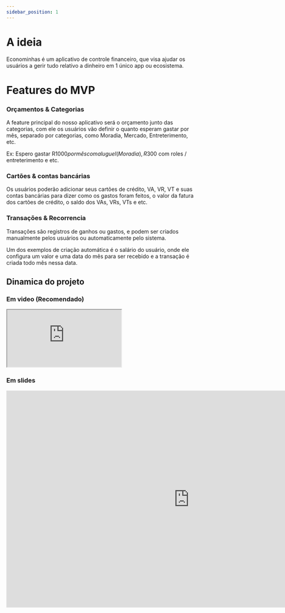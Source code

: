 ```yaml
---
sidebar_position: 1
---
```


# A ideia

Econominhas é um aplicativo de controle financeiro, que visa ajudar os usuários a gerir tudo relativo a dinheiro em 1 único app ou ecosistema.

# Features do MVP

### Orçamentos & Categorias

A feature principal do nosso aplicativo será o orçamento junto das categorias, com ele os usuários vão definir o quanto esperam gastar por mês, separado por categorias, como Moradia, Mercado, Entreterimento, etc.

Ex: Espero gastar R$1000 por mês com aluguel (Moradia), R$300 com roles / entreterimento e etc.

### Cartões & contas bancárias

Os usuários poderão adicionar seus cartões de crédito, VA, VR, VT e suas contas bancárias para dizer como os gastos foram feitos, o valor da fatura dos cartões de crédito, o saldo dos VAs, VRs, VTs e etc.

### Transações & Recorrencia

Transações são registros de ganhos ou gastos, e podem ser criados manualmente pelos usuários ou automaticamente pelo sistema.

Um dos exemplos de criação automática é o salário do usuário, onde ele configura um valor e uma data do mês para ser recebido e a transação é criada todo mês nessa data.

## Dinamica do projeto

### Em video (Recomendado)

<iframe
  style={{
    "aspect-ratio": "16/9",
    width: "100%",
  }}
  src="https://drive.google.com/file/d/1cggCIyUXXqsaNJAEcQxpAxvggmja10cX/preview"
  allow="autoplay"
></iframe>

### Em slides

<iframe
  src="https://docs.google.com/presentation/d/e/2PACX-1vQmZ6PXxq1OiOY1xeAvw81JdyQfFXS2ZrJ1flmXyrcxuLExyoRRSdeEQKIyijYnfhfGx4CyxtPkMIeE/embed?start=false&loop=false&delayms=10000"
  frameborder="0"
  width="960"
  height="569"
  allowfullscreen="true"
  mozallowfullscreen="true"
  webkitallowfullscreen="true"
></iframe>
